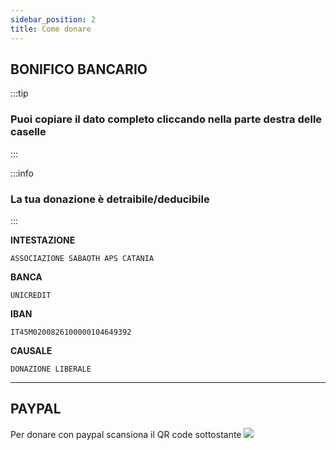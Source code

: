 ```yaml
---
sidebar_position: 2
title: Come donare
---
```



## BONIFICO BANCARIO

:::tip
### Puoi copiare il dato completo cliccando nella parte destra delle caselle
:::

:::info
### **La tua donazione è detraibile/deducibile**
:::

**INTESTAZIONE**
```
ASSOCIAZIONE SABAOTH APS CATANIA
```

**BANCA**
```
UNICREDIT
```

**IBAN**
```
IT45M0200826100000104649392
```

<!-- **IC/SWFT**  //MANTENUTO NEL CASO IN CUI IN FUTURO SERVIRÀ REINSERIRE IL BIC
```
BCTTMM
``` -->


**CAUSALE**
```
DONAZIONE LIBERALE
```


---

## PAYPAL
Per donare con paypal scansiona il QR code sottostante
<img src={DocusaurusImageUrl} />